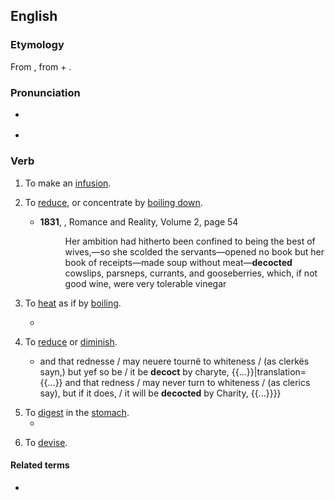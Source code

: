 ==English==

===Etymology===
{{root|en|ine-pro|*pekʷ-}}
From {{der|en|la|decoquō||I [[boil down]]}}, from {{m|la|de-}} + {{m|la|coquō||I cook}}.

===Pronunciation===
* {{a|UK}} {{IPA|en|/dɪˈkɒkt/}}
* {{a|GA}} {{IPA|en|/dəˈkɑkt/}}

===Verb===
{{en-verb}}

# {{lb|en|cooking}} To make an [[infusion]].
# {{lb|en|cooking}} To [[reduce]], or concentrate by [[boil down|boiling down]].
#* '''1831''', {{w|Letitia Elizabeth Landon}}, Romance and Reality, Volume 2, page 54
#*: Her ambition had hitherto been confined to being the best of wives,—so she scolded the servants—opened no book but her book of receipts—made soup without meat—'''decocted''' cowslips, parsneps, currants, and gooseberries, which, if not good wine, were very tolerable vinegar
# {{lb|en|figurative}} To [[heat]] as if by [[boil]]ing.
#* {{RQ:Shakespeare Henry 5|III|v|80|1|Can [[sodden|ſodden]] Water, / A [[drench|Drench]] for [[surrein'd|ſur-reyn’d]] [[jade#Etymology 2|Iades]], their Barly broth, / '''Decoct''' their cold blood to ſuch valiant heat?}}
# {{lb|en|figurative}} To [[reduce]] or [[diminish]].
#* {{quote-book|enm|year=1426|author={{w|John Lydgate}}, transl.|editor=F. J. Furnivall|title=The Pilgrimage of the Life of Man|type=translation|original=Le pèlerinage de la vie humaine|by={{w|Guillaume de Deguileville}}|publisher=K. Paul, Trench, Trübner & co.|year_published=1904|page=655|passage={{...}} and that rednesse / may neuere tournë to whiteness / (as clerkës sayn,) but yef so be / it be '''decoct''' by charyte, {{...}}|translation={{...}} and that redness / may never turn to whiteness / (as clerics say), but if it does, / it will be '''decocted''' by Charity, {{...}}}}
# To [[digest]] in the [[stomach]].
#* {{quote-book|en|year=a. 1626|author={{w|Sir John Davies}}|title=The Original, Nature, and Immortality of the Soul|publisher=R. & A. Foulis|year_published=1759|page=46|pageurl=https://books.google.com/books?id=-PlWAAAAcAAJ&pg=PA46|passage=Here ſhe [the body] attracts, and there ſhe doth retain; / There ſhe '''decocts''', and doth the food prepare; / There ſhe diſtributes it to ev’ry vein, / There ſhe expels what ſhe may fitly ſpare.}}
# {{lb|en|transitive}} To [[devise]]. <!--Chambers 1908-->

====Related terms====
* {{l|en|decoction}}